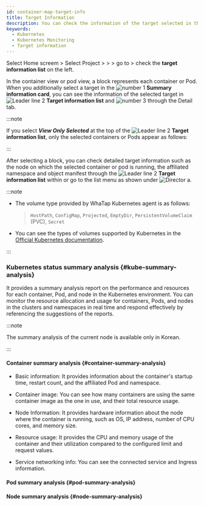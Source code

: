 ```yaml
---
id: container-map-target-info
title: Target Information
description: You can check the information of the target selected in the Kubernetes container map.
keywords:
  - Kubernetes
  - Kubernetes Monitoring
  - Target information
---
```


Select Home screem &gt; Select Project &gt; <Cmdname sid="dashboard" className="uitext" /> &gt; <Cmdname sid="containerMap" className="uitext" /> &gt; go to <Cmdname sid="BTN07712" className="uitext" /> > check the <b>target information list</b> on the left.

<ImgLang img='k8s-container-detail.png' desc='Detailed view screen' />

In the container view or pod view, a block represents each container or Pod. When you additionally select a target in the ![number 1](/img/number-01.png) **Summary information card**, you can see the information of the selected target in ![Leader line 2](/img/number-02.png) **Target information list** and ![number 3](/img/number-03.png) through the Detail tab. 

:::note 

If you select ***View Only Selected*** at the top of the ![Leader line 2](/img/number-02.png) **Target information list**, only the selected containers or Pods appear as follows: 

<ImgLang img='k8s-container-detail-list-selected.png' desc='View only selected' />

:::

After selecting a block, you can check detailed target information such as the node on which the selected container or pod is running, the affiliated namespace and object manifest through the ![Leader line 2](/img/number-02.png) **Target information list** within <Cmdname sid="BTN07712" className="uitext" /> or go to the list menu as shown under ![Director a](/img/char-a.svg). 


<TargetInfo />

:::note 

- The volume type provided by WhaTap Kubernetes agent is as follows: 

  > `HostPath`, `ConfigMap`, `Projected`, `EmptyDir`, `PersistentVolumeClaim` (PVC), `Secret`

- You can see the types of volumes supported by Kubernetes in the [Official Kubernetes documentation](https://kubernetes.io/ko/docs/concepts/storage/volumes/).

:::

### Kubernetes status summary analysis {#kube-summary-analysis}

It provides a summary analysis report on the performance and resources for each container, Pod, and node in the Kubernetes environment. You can monitor the resource allocation and usage for containers, Pods, and nodes in the clusters and namespaces in real time and respond effectively by referencing the suggestions of the reports. 

:::note 

The summary analysis of the current node is available only in Korean. 

:::

#### Container summary analysis {#container-summary-analysis}

- Basic information: It provides information about the container's startup time, restart count, and the affiliated Pod and namespace.

- Container image: You can see how many containers are using the same container image as the one in use, and their total resource usage.

- Node Information: It provides hardware information about the node where the container is running, such as OS, IP address, number of CPU cores, and memory size.

- Resource usage: It provides the CPU and memory usage of the container and their utilization compared to the configured limit and request values.

- Service networking info: You can see the connected service and Ingress information. 

#### Pod summary analysis {#pod-summary-analysis}


<PodSummary />

#### Node summary analysis {#node-summary-analysis}


<NodeSummary />
